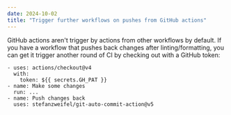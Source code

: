 ```yaml
---
date: 2024-10-02
title: "Trigger further workflows on pushes from GitHub actions"
---
```


GitHub actions aren't trigger by actions from other workflows by default. If you have a workflow that pushes back changes after linting/formatting, you can get it trigger another round of CI by checking out with a GitHub token:

```yaml{3}
- uses: actions/checkout@v4
  with:
    token: ${{ secrets.GH_PAT }}
- name: Make some changes
  run: ...
- name: Push changes back
  uses: stefanzweifel/git-auto-commit-action@v5
```
